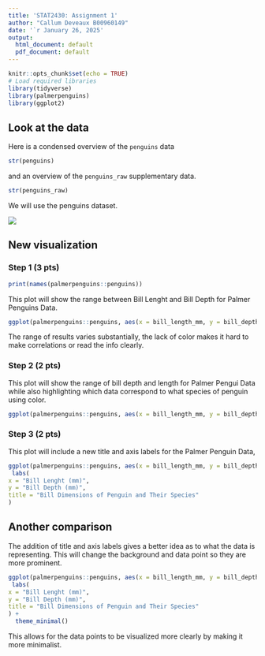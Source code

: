```yaml
--- 
title: 'STAT2430: Assignment 1'
author: "Callum Deveaux B00960149"
date: '`r January 26, 2025'
output:
  html_document: default
  pdf_document: default
---
```


<!--
[10 pts=3+2+2+2+1]

Do not change this. but run this cell before working
on this assignment.
-->

```r
knitr::opts_chunk$set(echo = TRUE)
# Load required libraries
library(tidyverse)
library(palmerpenguins)
library(ggplot2)
```


<!--

Instructions

For assignment 1, complete the following tasks

* Add your name and today's date up at the top of this file * Install the `palmerpenguins` package, unless you've already installed it, by clicking the yellow message at the top of the editing window, or using the Tools > Install packages... menu
* Familiarize yourself with the `penguins` dataset in the next section.
* Draw a plot and refine it twice using the methods from Lesson 5 Making your first plot as directed below
* Before knitting this file, make sure for each figure to:
-describe the figure you plan to show, 
-show your R code for the figure
-show the output of your R code
-say a sentence or 2 about each figure (interpretation)

Your report should 
-->

## Look at the data

Here is a condensed overview of the `penguins` data

```r
str(penguins)
```
and an overview of the `penguins_raw` supplementary data.

```r
str(penguins_raw)
```

We will use the penguins dataset.

<!--
Read the documentation by searching for palmerpenguins in the "Help" tab.
-->

![](penguinscompare.jpg)

## New visualization

### Step 1 (3 pts)

<!--

q1.1

Write a R code (1 line) that print the names of the columns of the penguins dataset. [0.5 pts]

-->


```r
print(names(palmerpenguins::penguins))
```


<!--

q1.2

Create a scatterplot of bill length (on the x axis) and bill depth (on the y axis).  Make the simplest plot you can, using just `ggplot`, `aes` and `geom_point`. [1.5 pts]

-->
This plot will show the range between Bill Lenght and Bill Depth for Palmer Penguins Data.


```r
ggplot(palmerpenguins::penguins, aes(x = bill_length_mm, y = bill_depth_mm)) + geom_point()
```


<!--
q1.3

Write 1 sentence that describes what you see (or do not see)  in your plot [1 pt]
--> The range of results varies substantially, the lack of color makes it hard to make correlations or read the info clearly.

### Step 2 (2 pts)

<!--
q2.1

Refine your previous plot, adding colour or shape to indicate the species. Just do the minimal change. (2 pts)
-->
This plot will show the range of bill depth and length for Palmer Pengui Data while also highlighting which data correspond to what species of penguin using color.

```r
ggplot(palmerpenguins::penguins, aes(x = bill_length_mm, y = bill_depth_mm, color = species)) + geom_point()
```


<!--

q2.2

The addition of color and a legend of species, makes the plot easier to understand and points out the difference in range between species.
-->


### Step 3 (2 pts)

<!--

q3.1

Refine your plot by adding informative and readable axis labels and a brief title for the plot.
-->
This plot will include a new title and axis labels  for the Palmer Penguin Data,

```r
ggplot(palmerpenguins::penguins, aes(x = bill_length_mm, y = bill_depth_mm, color = species)) + geom_point() +
 labs( 
x = "Bill Lenght (mm)",
y = "Bill Depth (mm)",
title = "Bill Dimensions of Penguin and Their Species"
)
```


## Another comparison 
The addition of title and axis labels gives a better idea as to what the data is representing.
<!--

q4 (2 pts)

Make any additional plot of your choice to illustrate another aspect of the comparison of penguins morphologies across species 
-->
This will change the background and data point so they are more prominent.

```r
ggplot(palmerpenguins::penguins, aes(x = bill_length_mm, y = bill_depth_mm, color = species)) + geom_point() +
 labs( 
x = "Bill Lenght (mm)",
y = "Bill Depth (mm)",
title = "Bill Dimensions of Penguin and Their Species"
) +
  theme_minimal()
```

This allows for the data points to be visualized more clearly by making it more minimalist.
<!--

q5 Knit and submit Rmd+pdf (1 pt)

Knit your work to pdf (click "knit" in the menu just at the top of the editing window).

If knitting does not work, spot the line with an error, fix the error in your Rmd file, then reknit. Iterate this procedure until until there are no errors and knitting finishes.

If knitting to pdf does not work, knit to html, load the html in your web browser and use the print function of your browser to print your html file 'as pdf'.

Once done, upload two files, (one after the other): your Rmd file and the knitted pdf.

DO NOT FORGET TO REPLACE your name and banner id in the header of this file, but do NOT mess up the header!

Pushing your report to github [Unmarked but do it!]

Stage, commit and push your final .Rmd and your .html file to your GitHub repository (as done in W2 task number 3- see instructions on Brightspace>Week 2).

-->

